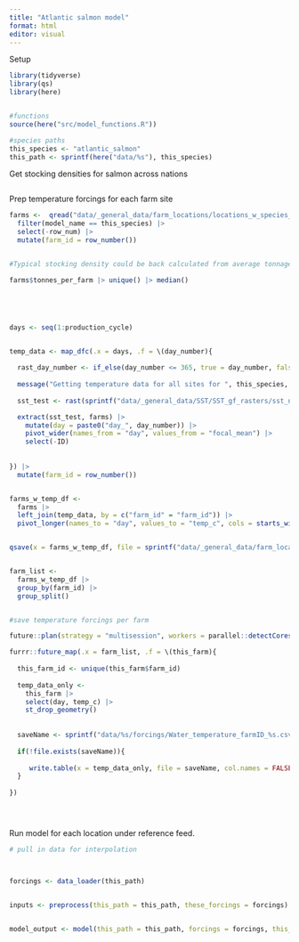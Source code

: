 ```yaml
---
title: "Atlantic salmon model"
format: html
editor: visual
---
```


Setup

```r
library(tidyverse)
library(qs)
library(here)


#functions
source(here("src/model_functions.R"))

#species paths
this_species <- "atlantic_salmon"
this_path <- sprintf(here("data/%s"), this_species)

```

Get stocking densities for salmon across nations

```r

```



Prep temperature forcings for each farm site

```r

farms <-  qread("data/_general_data/farm_locations/locations_w_species_fao_area.qs") |> 
  filter(model_name == this_species) |> 
  select(-row_num) |> 
  mutate(farm_id = row_number())


#Typical stocking density could be back calculated from average tonnage

farms$tonnes_per_farm |> unique() |> median()





days <- seq(1:production_cycle)


temp_data <- map_dfc(.x = days, .f = \(day_number){
  
  rast_day_number <- if_else(day_number <= 365, true = day_number, false = day_number-365)
  
  message("Getting temperature data for all sites for ", this_species,  " - day ", day_number)
  
  sst_test <- rast(sprintf("data/_general_data/SST/SST_gf_rasters/sst_nasa_mur_L4_0.25_mean2010-2019_day_%s.tif", rast_day_number))

  extract(sst_test, farms) |> 
    mutate(day = paste0("day_", day_number)) |> 
    pivot_wider(names_from = "day", values_from = "focal_mean") |> 
    select(-ID)
  
  
}) |> 
  mutate(farm_id = row_number())


farms_w_temp_df <- 
  farms |> 
  left_join(temp_data, by = c("farm_id" = "farm_id")) |> 
  pivot_longer(names_to = "day", values_to = "temp_c", cols = starts_with("day_"))


qsave(x = farms_w_temp_df, file = sprintf("data/_general_data/farm_locations/%s_locations_w_temps.qs", this_species))


farm_list <- 
  farms_w_temp_df |>
  group_by(farm_id) |> 
  group_split()


#save temperature forcings per farm

future::plan(strategy = "multisession", workers = parallel::detectCores()-2) #select multiple cores

furrr::future_map(.x = farm_list, .f = \(this_farm){
  
  this_farm_id <- unique(this_farm$farm_id)
  
  temp_data_only <- 
    this_farm |> 
    select(day, temp_c) |> 
    st_drop_geometry()
  
  
  saveName <- sprintf("data/%s/forcings/Water_temperature_farmID_%s.csv", this_species, this_farm_id)
  
  if(!file.exists(saveName)){
    
     write.table(x = temp_data_only, file = saveName, col.names = FALSE, row.names = FALSE, sep = ",")
  }
    
})





```


Run model for each location under reference feed.

```r

# pull in data for interpolation



forcings <- data_loader(this_path)


inputs <- preprocess(this_path = this_path, these_forcings = forcings)


model_output <- model(this_path = this_path, forcings = forcings, this_species = this_species)


```

